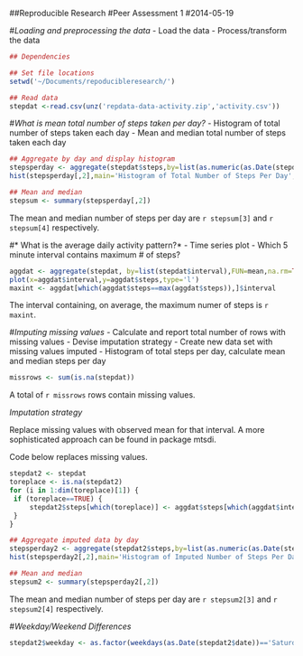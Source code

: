 ##Reproducible Research
#Peer Assessment 1
#2014-05-19

#*Loading and preprocessing the data*
- Load the data
- Process/transform the data
```r
## Dependencies

## Set file locations
setwd('~/Documents/repoducibleresearch/')

## Read data
stepdat <-read.csv(unz('repdata-data-activity.zip','activity.csv'))
```

#*What is mean total number of steps taken per day?*
- Histogram of total number of steps taken each day
- Mean and median total number of steps taken each day
```r
## Aggregate by day and display histogram
stepsperday <- aggregate(stepdat$steps,by=list(as.numeric(as.Date(stepdat$date))),FUN=sum,na.rm=TRUE)
hist(stepsperday[,2],main='Histogram of Total Number of Steps Per Day', ylab='Frequency',xlab='Steps per Day')

## Mean and median
stepsum <- summary(stepsperday[,2])
```
The mean and median number of steps per day are `r stepsum[3]` and `r stepsum[4]` respectively.

#* What is the average daily activity pattern?*
- Time series plot
- Which 5 minute interval contains maximum # of steps?

```r
aggdat <- aggregate(stepdat, by=list(stepdat$interval),FUN=mean,na.rm=TRUE)
plot(x=aggdat$interval,y=aggdat$steps,type='l')
maxint <- aggdat[which(aggdat$steps==max(aggdat$steps)),]$interval
```

The interval containing, on average, the maximum numer of steps is `r maxint`.

#*Imputing missing values*
- Calculate and report total number of rows with missing values
- Devise imputation strategy
- Create new data set with missing values imputed
- Histogram of total steps per day, calculate mean and median steps per day

```r
missrows <- sum(is.na(stepdat))
```

A total of `r missrows` rows contain missing values.

*Imputation strategy*

Replace missing values with observed mean for that interval. A more sophisticated approach can be found in package mtsdi.

Code below replaces missing values.

```r
stepdat2 <- stepdat
toreplace <- is.na(stepdat2)
for (i in 1:dim(toreplace)[1]) {
 if (toreplace==TRUE) {
     stepdat2$steps[which(toreplace)] <- aggdat$steps[which(aggdat$interval==stepdat2$interval[which(toreplace)])]
 }
}

## Aggregate imputed data by day
stepsperday2 <- aggregate(stepdat2$steps,by=list(as.numeric(as.Date(stepdat2$date))),FUN=sum,na.rm=TRUE)
hist(stepsperday2[,2],main='Histogram of Imputed Number of Steps Per Day', ylab='Frequency',xlab='Steps per Day')

## Mean and median
stepsum2 <- summary(stepsperday2[,2])
```

The mean and median number of steps per day are `r stepsum2[3]` and `r stepsum2[4]` respectively.

#*Weekday/Weekend Differences*
```r
stepdat2$weekday <- as.factor(weekdays(as.Date(stepdat2$date))=='Saturday' | weekdays(as.Date(stepdat2$date))=='Sunday')

```